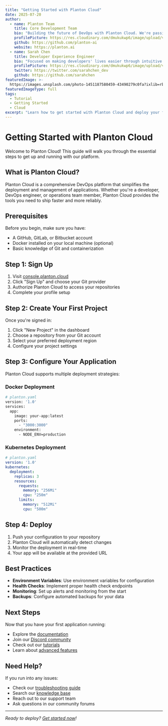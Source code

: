 ```yaml
---
title: "Getting Started with Planton Cloud"
date: 2025-07-20
author:
  - name: Planton Team
    title: Core Development Team
    bio: "Building the future of DevOps with Planton Cloud. We're passionate about making deployment simple and reliable."
    profilePicture: https://res.cloudinary.com/dmukukwp6/image/upload/v1/author-profiles/planton-team.jpg
    github: https://github.com/planton-ai
    website: https://planton.ai
  - name: Sarah Chen
    title: Developer Experience Engineer
    bio: "Focused on making developers' lives easier through intuitive tools and clear documentation."
    profilePicture: https://res.cloudinary.com/dmukukwp6/image/upload/v1/author-profiles/sarah-chen.jpg
    twitter: https://twitter.com/sarahchen_dev
    github: https://github.com/sarahchen
featuredImage: >-
  https://images.unsplash.com/photo-1451187580459-43490279c0fa?ixlib=rb-4.0.3&ixid=M3wxMjA3fDB8MHxwaG90by1wYWdlfHx8fGVufDB8fHx8fA%3D%3D&auto=format&fit=crop&w=2072&q=80
featuredImageType: full
tags:
  - Tutorial
  - Getting Started
  - Cloud
excerpt: "Learn how to get started with Planton Cloud and deploy your first application in minutes."
---
```


# Getting Started with Planton Cloud

Welcome to Planton Cloud! This guide will walk you through the essential steps to get up and running with our platform.

## What is Planton Cloud?

Planton Cloud is a comprehensive DevOps platform that simplifies the deployment and management of applications. Whether you're a developer, DevOps engineer, or operations team member, Planton Cloud provides the tools you need to ship faster and more reliably.

## Prerequisites

Before you begin, make sure you have:

- A GitHub, GitLab, or Bitbucket account
- Docker installed on your local machine (optional)
- Basic knowledge of Git and containerization

## Step 1: Sign Up

1. Visit [console.planton.cloud](https://console.planton.cloud)
2. Click "Sign Up" and choose your Git provider
3. Authorize Planton Cloud to access your repositories
4. Complete your profile setup

## Step 2: Create Your First Project

Once you're signed in:

1. Click "New Project" in the dashboard
2. Choose a repository from your Git account
3. Select your preferred deployment region
4. Configure your project settings

## Step 3: Configure Your Application

Planton Cloud supports multiple deployment strategies:

### Docker Deployment
```dockerfile
# planton.yaml
version: '1.0'
services:
  app:
    image: your-app:latest
    ports:
      - "3000:3000"
    environment:
      - NODE_ENV=production
```

### Kubernetes Deployment
```yaml
# planton.yaml
version: '1.0'
kubernetes:
  deployment:
    replicas: 3
    resources:
      requests:
        memory: "256Mi"
        cpu: "250m"
      limits:
        memory: "512Mi"
        cpu: "500m"
```

## Step 4: Deploy

1. Push your configuration to your repository
2. Planton Cloud will automatically detect changes
3. Monitor the deployment in real-time
4. Your app will be available at the provided URL

## Best Practices

- **Environment Variables**: Use environment variables for configuration
- **Health Checks**: Implement proper health check endpoints
- **Monitoring**: Set up alerts and monitoring from the start
- **Backups**: Configure automated backups for your data

## Next Steps

Now that you have your first application running:

- Explore the [documentation](/docs)
- Join our [Discord community](https://discord.gg/planton)
- Check out our [tutorials](/tutorials)
- Learn about [advanced features](/features)

## Need Help?

If you run into any issues:

- Check our [troubleshooting guide](/docs/troubleshooting)
- Search our [knowledge base](/docs/kb)
- Reach out to our support team
- Ask questions in our community forums

---

*Ready to deploy? [Get started now](https://console.planton.cloud)!* 